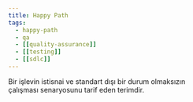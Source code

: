 ```yaml
---
title: Happy Path
tags:
  - happy-path
  - qa
  - [[quality-assurance]]
  - [[testing]]
  - [[sdlc]]
---
```


Bir işlevin istisnai ve standart dışı bir durum olmaksızın çalışması senaryosunu tarif eden terimdir.
